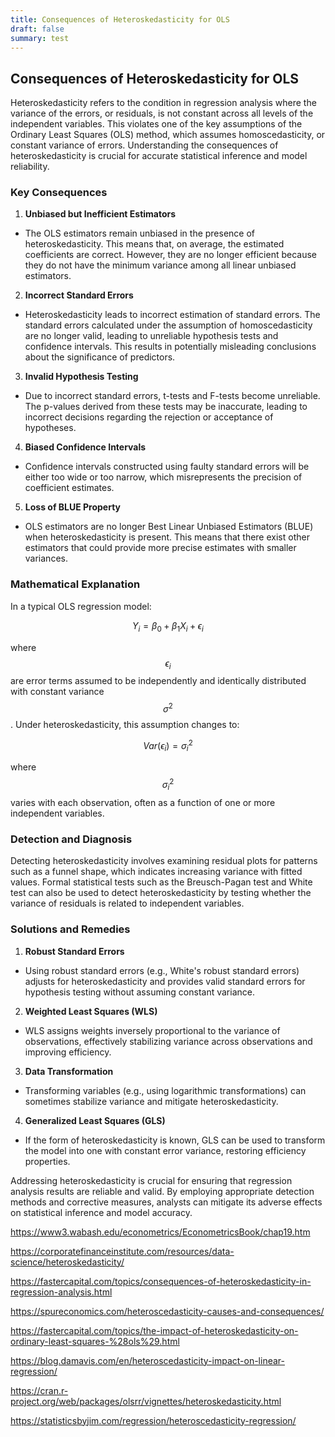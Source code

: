 ```yaml
---
title: Consequences of Heteroskedasticity for OLS
draft: false
summary: test
---
```



<TOCInline toc={props.toc} asDisclosure />

## Consequences of Heteroskedasticity for OLS

Heteroskedasticity refers to the condition in regression analysis where the variance of the errors, or residuals, is not constant across all levels of the independent variables. This violates one of the key assumptions of the Ordinary Least Squares (OLS) method, which assumes homoscedasticity, or constant variance of errors. Understanding the consequences of heteroskedasticity is crucial for accurate statistical inference and model reliability.

### **Key Consequences**

1. **Unbiased but Inefficient Estimators**

- The OLS estimators remain unbiased in the presence of heteroskedasticity. This means that, on average, the estimated coefficients are correct. However, they are no longer efficient because they do not have the minimum variance among all linear unbiased estimators.

2. **Incorrect Standard Errors**

- Heteroskedasticity leads to incorrect estimation of standard errors. The standard errors calculated under the assumption of homoscedasticity are no longer valid, leading to unreliable hypothesis tests and confidence intervals. This results in potentially misleading conclusions about the significance of predictors.

3. **Invalid Hypothesis Testing**

- Due to incorrect standard errors, t-tests and F-tests become unreliable. The p-values derived from these tests may be inaccurate, leading to incorrect decisions regarding the rejection or acceptance of hypotheses.

4. **Biased Confidence Intervals**

- Confidence intervals constructed using faulty standard errors will be either too wide or too narrow, which misrepresents the precision of coefficient estimates.

5. **Loss of BLUE Property**

- OLS estimators are no longer Best Linear Unbiased Estimators (BLUE) when heteroskedasticity is present. This means that there exist other estimators that could provide more precise estimates with smaller variances.

### **Mathematical Explanation**

In a typical OLS regression model:

$$
Y_i = \beta_0 + \beta_1 X_i + \epsilon_i
$$

where $$ \epsilon_i $$ are error terms assumed to be independently and identically distributed with constant variance $$ \sigma^2 $$. Under heteroskedasticity, this assumption changes to:

$$
Var(\epsilon_i) = \sigma_i^2
$$

where $$ \sigma_i^2 $$ varies with each observation, often as a function of one or more independent variables.

### **Detection and Diagnosis**

Detecting heteroskedasticity involves examining residual plots for patterns such as a funnel shape, which indicates increasing variance with fitted values. Formal statistical tests such as the Breusch-Pagan test and White test can also be used to detect heteroskedasticity by testing whether the variance of residuals is related to independent variables.

### **Solutions and Remedies**

1. **Robust Standard Errors**

- Using robust standard errors (e.g., White's robust standard errors) adjusts for heteroskedasticity and provides valid standard errors for hypothesis testing without assuming constant variance.

2. **Weighted Least Squares (WLS)**

- WLS assigns weights inversely proportional to the variance of observations, effectively stabilizing variance across observations and improving efficiency.

3. **Data Transformation**

- Transforming variables (e.g., using logarithmic transformations) can sometimes stabilize variance and mitigate heteroskedasticity.

4. **Generalized Least Squares (GLS)**

- If the form of heteroskedasticity is known, GLS can be used to transform the model into one with constant error variance, restoring efficiency properties.

Addressing heteroskedasticity is crucial for ensuring that regression analysis results are reliable and valid. By employing appropriate detection methods and corrective measures, analysts can mitigate its adverse effects on statistical inference and model accuracy.

https://www3.wabash.edu/econometrics/EconometricsBook/chap19.htm

https://corporatefinanceinstitute.com/resources/data-science/heteroskedasticity/

https://fastercapital.com/topics/consequences-of-heteroskedasticity-in-regression-analysis.html

https://spureconomics.com/heteroscedasticity-causes-and-consequences/

https://fastercapital.com/topics/the-impact-of-heteroskedasticity-on-ordinary-least-squares-%28ols%29.html

https://blog.damavis.com/en/heteroscedasticity-impact-on-linear-regression/

https://cran.r-project.org/web/packages/olsrr/vignettes/heteroskedasticity.html

https://statisticsbyjim.com/regression/heteroscedasticity-regression/
